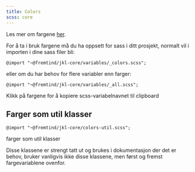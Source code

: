 ```yaml
---
title: Colors
scss: core
---
```



Les mer om fargene [her](/profil/farger).

For å ta i bruk fargene må du ha oppsett for sass i ditt prosjekt, normalt vil i importen i dine sass filer bli:

`@import "~@fremtind/jkl-core/variables/_colors.scss";`

eller om du har behov for flere variabler enn farger:

`@import "~@fremtind/jkl-core/variables/_all.scss";`

Klikk på fargene for å kopiere scss-variabelnavnet til clipboard

<Colors />

## Farger som util klasser

`@import "~@fremtind/jkl-core/colors-util.scss";`

farger som util klasser

Disse klassene er strengt tatt ut og brukes i dokumentasjon der det er behov, bruker vanligvis ikke disse klassene, men først og fremst fargevariablene ovenfor.
